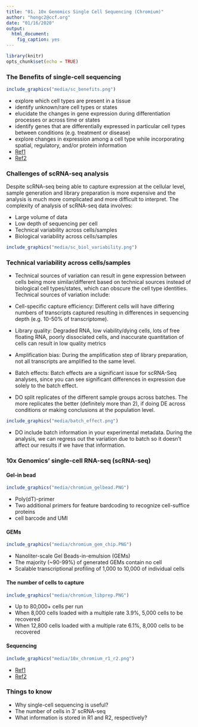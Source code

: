 ```yaml
---
title: "01. 10x Genomics Single Cell Sequencing (Chromium)"
author: "hongc2@ccf.org"
date: "01/16/2020"
output: 
  html_document: 
    fig_caption: yes
---
```


```r
library(knitr)
opts_chunk$set(echo = TRUE)
```
### The Benefits of single-cell sequencing
```r
include_graphics("media/sc_benefits.png")
```
- explore which cell types are present in a tissue
- identify unknown/rare cell types or states
- elucidate the changes in gene expression during differentiation processes or across time or states
- identify genes that are differentially expressed in particular cell types between conditions (e.g. treatment or disease)
- explore changes in expression among a cell type while incorporating spatial, regulatory, and/or protein information
- [Ref1](https://www.10xgenomics.com/blog/single-cell-rna-seq-an-introductory-overview-and-tools-for-getting-started)
- [Ref2](https://github.com/hbctraining/scRNA-seq/blob/master/lessons/01_intro_to_scRNA-seq.md)

### Challenges of scRNA-seq analysis
Despite scRNA-seq being able to capture expression at the cellular level, sample generation and library preparation is more expensive and the analysis is much more complicated and more difficult to interpret. The complexity of analysis of scRNA-seq data involves:

- Large volume of data
- Low depth of sequencing per cell
- Technical variability across cells/samples
- Biological variability across cells/samples

```r
include_graphics("media/sc_biol_variability.png")
```

### Technical variability across cells/samples
- Technical sources of variation can result in gene expression between cells being more similar/different based on technical sources instead of biological cell types/states, which can obscure the cell type identities. Technical sources of variation include:

- Cell-specific capture efficiency: Different cells will have differing numbers of transcripts captured resulting in differences in sequencing depth (e.g. 10-50% of transcriptome).

- Library quality: Degraded RNA, low viability/dying cells, lots of free floating RNA, poorly dissociated cells, and inaccurate quantitation of cells can result in low quality metrics

- Amplification bias: During the amplification step of library preparation, not all transcripts are amplified to the same level.

- Batch effects: Batch effects are a significant issue for scRNA-Seq analyses, since you can see significant differences in expression due solely to the batch effect.

- DO split replicates of the different sample groups across batches. The more replicates the better (definitely more than 2), if doing DE across conditions or making conclusions at the population level.

```r
include_graphics("media/batch_effect.png")
```

- DO include batch information in your experimental metadata. During the analysis, we can regress out the variation due to batch so it doesn't affect our results if we have that information.


### 10x Genomics' single-cell RNA-seq (scRNA-seq)
#### Gel-in bead
```r
include_graphics("media/chromium_gelbead.PNG")
```
- Poly(dT)-primer
- Two additional primers for feature bardcoding to recognize cell-suffice proteins
- cell barcode and UMI

#### GEMs
```r
include_graphics("media/chromium_gem_chip.PNG")
```
- Nanoliter-scale Gel Beads-in-emulsion (GEMs)
- The majority (~90-99%) of generated GEMs contain no cell
- Scalable transcriptional profiling of 1,000 to 10,000 of individual cells

#### The number of cells to capture
```r
include_graphics("media/chromium_libprep.PNG")
```
- Up to 80,000+ cells per run
- When 8,000 cells loaded with a multiple rate 3.9%, 5,000 cells to be recovered
- When 12,800 cells loaded with a multiple rate 6.1%, 8,000 cells to be recovered

#### Sequencing
```r
include_graphics("media/10x_chromium_r1_r2.png")
```
- [Ref1](https://assets.ctfassets.net/an68im79xiti/1eX2FPdpeCgnCJtw4fj9Hx/7cb84edaa9eca04b607f9193162994de/CG000204_ChromiumNextGEMSingleCell3_v3.1_Rev_D.pdf)
- [Ref2](https://www.youtube.com/watch?v=Z2yCozcwHNk&t=33s)

### Things to know
- Why single-cell sequencing is useful?
- The number of cells in 3' scRNA-seq
- What information is stored in R1 and R2, respectively?